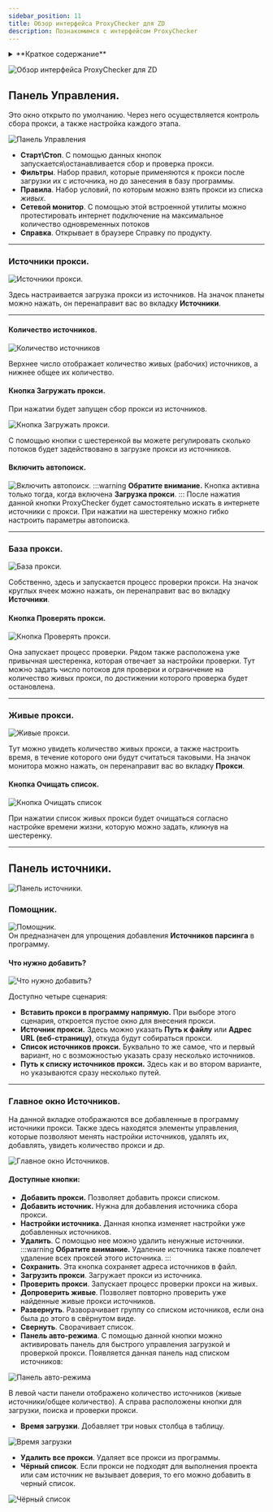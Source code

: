 ```yaml
---
sidebar_position: 11
title: Обзор интерфейса ProxyChecker для ZD
description: Познакомимся с интерфейсом ProxyChecker
---
```


<details>
<summary>**Краткое содержание**</summary>
<!--All you need is a blank line-->

    + Управление
    + Источники
        + Помощник
        + Главное окно
        + Настройка источников
    + Правила
    + Прокси
    + Фильтры
    + Выдача  
</details>  

![Обзор интерфейса ProxyChecker для ZD](./assets/ProxyChecker/ProxyCheck_pic14.png)
## Панель Управления.
Это окно открыто по умолчанию. Через него осуществляется контроль сбора прокси, а также настройка каждого этапа.  

![Панель Управления](./assets/ProxyChecker/ProxyCheck_pic15.png)
- **Старт\Стоп**. C помощью данных кнопок запускается\останавливается сбор и проверка прокси.
- **Фильтры**. Набор правил, которые применяются к прокси после загрузки их с источника, но до занесения в базу программы.  
- **Правила**. Набор условий, по которым можно взять прокси из списка *живых*.   
- **Сетевой монитор**. С помощью этой встроенной утилиты можно протестировать интернет подключение на максимальное количество одновременных потоков 
- **Справка**. Открывает в браузере Справку по продукту.
_________________
### Источники прокси.
![Источники прокси.](./assets/ProxyChecker/ProxyCheck_pic16.png)  

Здесь настраивается загрузка прокси из источников. На значок планеты можно нажать, он перенаправит вас во вкладку **Источники**.
_________________
#### Количество источников.  
![Количество источников](./assets/ProxyChecker/ProxyCheck_pic17.png)  

Верхнее число отображает количество живых (рабочих) источников, а нижнее общее их количество.
#### Кнопка Загружать прокси.
При нажатии будет запущен сбор прокси из источников.  

![Кнопка Загружать прокси.](./assets/ProxyChecker/ProxyCheck_pic18.png)  

С помощью кнопки с шестеренкой вы можете регулировать сколько потоков будет задействовано в загрузке прокси из источников.  
#### Включить автопоиск.
![Включить автопоиск.](./assets/ProxyChecker/ProxyCheck_pic19.png)
:::warning **Обратите внимание.**
Кнопка активна только тогда, когда включена **Загрузка прокси**.
:::
После нажатия данной кнопки ProxyChecker будет самостоятельно искать в интернете источники с прокси. При нажатии на шестеренку можно гибко настроить параметры автопоиска.
_________________
### База прокси.
![База прокси.](./assets/ProxyChecker/ProxyCheck_pic20.png)  

Собственно, здесь и запускается процесс проверки прокси. На значок круглых ячеек можно нажать, он перенаправит вас во вкладку **Источники**. 
#### Кнопка Проверять прокси. 
![Кнопка Проверять прокси.](./assets/ProxyChecker/ProxyCheck_pic21.png)  

Она запускает процесс проверки. Рядом также расположена уже привычная шестеренка, которая отвечает за настройки проверки. Тут можно задать число потоков для проверки и ограничение на количество живых прокси, по достижении которого проверка будет остановлена.  
_________________
### Живые прокси.
![Живые прокси.](./assets/ProxyChecker/ProxyCheck_pic22.png)  

Тут можно увидеть количество живых прокси, а также настроить время, в течение которого они будут считаться таковыми. На значок монитора можно нажать, он перенаправит вас во вкладку **Прокси**.  
#### Кнопка Очищать список.
![Кнопка Очищать список](./assets/ProxyChecker/ProxyCheck_pic23.png)  

При нажатии список живых прокси будет очищаться согласно настройке времени жизни, которую можно задать, кликнув на шестеренку.  
_________________
## Панель источники.
![Панель источники.](./assets/ProxyChecker/ProxyCheck_pic24.png)  
### Помощник.
![Помощник.](./assets/ProxyChecker/ProxyCheck_pic25.png)  
Он предназначен для упрощения добавления **Источников парсинга** в программу.
#### Что нужно добавить?
![Что нужно добавить?](./assets/ProxyChecker/ProxyCheck_pic26.png)  

Доступно четыре сценария:  
- **Вставить прокси в программу напрямую.** При выборе этого сценария, откроется пустое окно для внесения прокси.  
- **Источник прокси.** Здесь можно указать **Путь к файлу** или **Адрес URL (веб-страницу)**, откуда будут собираться прокси.  
- **Список источников прокси.** Буквально то же самое, что и первый вариант, но с возможностью указать сразу несколько источников.  
- **Путь к списку источников прокси.** Здесь как и во втором варианте, но указываются сразу несколько путей.  
_________________
### Главное окно Источников.  
На данной вкладке отображаются все добавленные в программу источники прокси. Также здесь находятся элементы управления, которые позволяют менять настройки источников, удалять их, добавлять, увидеть количество прокси и др.  

![Главное окно Источников.](./assets/ProxyChecker/ProxyCheck_pic27.png)
#### Доступные кнопки:
- **Добавить прокси.** Позволяет добавить прокси списком.  
- **Добавить источник.** Нужна для добавления источника сбора прокси.  
- **Настройки источника.** Данная кнопка изменяет настройки уже добавленных источников.  
- **Удалить**. С помощью нее можно удалить ненужные источники.  
:::warning **Обратите внимание.**
Удаление источника также повлечет удаление всех проксей этого источника.
:::  
- **Сохранить**. Эта кнопка сохраняет адреса источников в файл.  
- **Загрузить прокси**. Загружает прокси из источника.  
- **Проверить прокси**. Запускает процесс проверки прокси на живых.  
- **Допроверить живые**. Позволяет повторно проверить уже найденные живые прокси источников.  
- **Развернуть**. Разворачивает группу со списком источников, если она была до этого в свёрнутом виде. 
- **Свернуть**. Сворачивает список.  
- **Панель авто-режима**. С помощью данной кнопки можно активировать панель для быстрого управления загрузкой и проверкой прокси. Появляется данная панель над списком источников: 

![Панель авто-режима](./assets/ProxyChecker/ProxyCheck_pic28.png) 

В левой части панели отображено количество источников (живые источники/общее количество). А справа расположены кнопки для загрузки, поиска и проверки прокси.  
- **Время загрузки**. Добавляет три новых столбца в таблицу.

![Время загрузки](./assets/ProxyChecker/ProxyCheck_pic29.png)  

- **Удалить все прокси**. Удаляет все прокси из программы.  
- **Чёрный список**. Если прокси не подходят для выполнения проекта или сам источник не вызывает доверия, то его можно добавить в черный список.  

![Чёрный список](./assets/ProxyChecker/ProxyCheck_pic30.png)